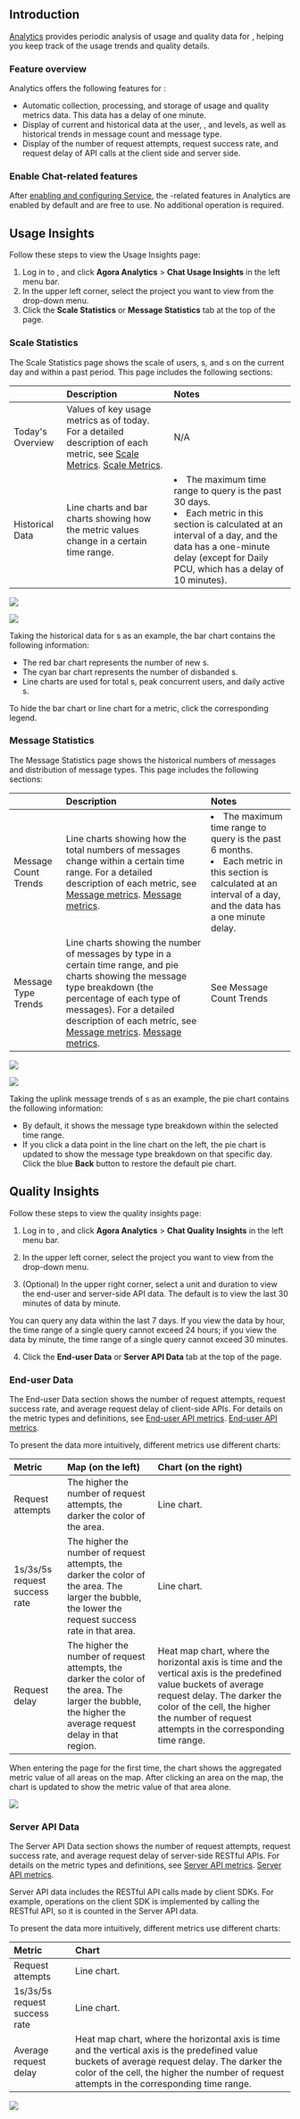 
## Introduction

[<Vg k="COMPANY"/> Analytics](/agora-analytics/overview/product-overview) provides periodic analysis of usage and quality data for [<Vg k="CHAT"/>](/agora-chat/overview/product-overview), helping you keep track of the usage trends and quality details.

### Feature overview

<Vg k="COMPANY"/> Analytics offers the following features for <Vg k="CHAT"/>:

- Automatic collection, processing, and storage of usage and quality metrics data. This data has a delay of one minute.
- Display of current and historical data at the user, <Vg k="CHAT_GROUP_LOWER"/>, and <Vg k="CHAT_ROOM_LOWER"/> levels, as well as historical trends in message count and message type.
- Display of the number of request attempts, request success rate, and request delay of API calls at the client side and server side.

### Enable Chat-related features

After [enabling and configuring <Vg k="CHAT"/> Service](/agora-chat/get-started/enable), the <Vg k="CHAT"/>-related features in <Vg k="COMPANY"/> Analytics are enabled by default and are free to use. No additional operation is required. 

## Usage Insights

Follow these steps to view the <Vg k="CHAT"/> Usage Insights page:

1. Log in to <Link to="{{Global.AGORA_CONSOLE_URL}}"><Vg k="CONSOLE" /></Link>, and click **Agora Analytics** > **Chat Usage Insights** in the left menu bar.
2. In the upper left corner, select the project you want to view from the drop-down menu.
3. Click the **Scale Statistics** or **Message Statistics** tab at the top of the page.

### Scale Statistics

The Scale Statistics page shows the scale of users, <Vg k="CHAT_GROUP_LOWER"/>s, and <Vg k="CHAT_ROOM_LOWER"/>s on the current day and within a past period. This page includes the following sections:

|| Description | Notes |
| :----------- | :----------------------------------------------------------- | :----------------------------------------------------------- |
| Today's Overview | Values of key usage metrics as of today. For a detailed description of each metric, see <ProductWrapper product="agora-chat"> [Scale Metrics](../agora-analytics/data-metrics). </ProductWrapper> <ProductWrapper product="agora-analytics"> [Scale Metrics](../chat-sdk/data-metrics).</ProductWrapper>  | N/A |
| Historical Data | Line charts and bar charts showing how the metric values change in a certain time range. | <li>The maximum time range to query is the past 30 days.</li><li>Each metric in this section is calculated at an interval of a day, and the data has a one-minute delay (except for Daily <Vg k="CHAT_ROOM_LOWER"/> PCU, which has a delay of 10 minutes).</li> |

![](https://web-cdn.agora.io/docs-files/1656493263570)

![](https://web-cdn.agora.io/docs-files/1656491897724)

Taking the historical data for <Vg k="CHAT_ROOM_LOWER"/>s as an example, the bar chart contains the following information:

- The red bar chart represents the number of new <Vg k="CHAT_ROOM_LOWER"/>s.
- The cyan bar chart represents the number of disbanded <Vg k="CHAT_ROOM_LOWER"/>s.
- Line charts are used for total <Vg k="CHAT_ROOM_LOWER"/>s, peak concurrent users, and daily active <Vg k="CHAT_ROOM_LOWER"/>s.

To hide the bar chart or line chart for a metric, click the corresponding legend.



### Message Statistics

The Message Statistics page shows the historical numbers of messages and distribution of message types. This page includes the following sections:

|| Description | Notes |
| :----------- | :----------------------------------------------------------- | :----------------------------------------------------------- |
| Message Count Trends | Line charts showing how the total numbers of messages change within a certain time range. For a detailed description of each metric, see <ProductWrapper product="agora-chat"> [Message metrics](../agora-analytics/data-metrics). </ProductWrapper> <ProductWrapper product="agora-analytics"> [Message metrics](../chat-sdk/data-metrics). </ProductWrapper> | <li>The maximum time range to query is the past 6 months.</li><li>Each metric in this section is calculated at an interval of a day, and the data has a one minute delay.</li> |
| Message Type Trends | Line charts showing the number of messages by type in a certain time range, and pie charts showing the message type breakdown (the percentage of each type of messages). For a detailed description of each metric, see <ProductWrapper product="agora-chat"> [Message metrics](../agora-analytics/data-metrics). </ProductWrapper> <ProductWrapper product="agora-analytics"> [Message metrics](../chat-sdk/data-metrics).</ProductWrapper> | See Message Count Trends |

![](https://web-cdn.agora.io/docs-files/1656491965158)

![](https://web-cdn.agora.io/docs-files/1656492249498)

Taking the uplink message trends of <Vg k="CHAT_ROOM_LOWER"/>s as an example, the pie chart contains the following information:

- By default, it shows the message type breakdown within the selected time range.
- If you click a data point in the line chart on the left, the pie chart is updated to show the message type breakdown on that specific day. Click the blue **Back** button to restore the default pie chart.



## Quality Insights

Follow these steps to view the <Vg k="CHAT"/> quality insights page:

1. Log in to <Link to="{{Global.AGORA_CONSOLE_URL}}"><Vg k="CONSOLE" /></Link>, and click **Agora Analytics** > **Chat Quality Insights** in the left menu bar.

2. In the upper left corner, select the project you want to view from the drop-down menu.

3. (Optional) In the upper right corner, select a unit and duration to view the end-user and server-side API data. The default is to view the last 30 minutes of data by minute.

 <div class="alert info">You can query any data within the last 7 days. If you view the data by hour, the time range of a single query cannot exceed 24 hours; if you view the data by minute, the time range of a single query cannot exceed 30 minutes.</div>

4. Click the **End-user Data** or **Server API Data** tab at the top of the page.

### End-user Data

The End-user Data section shows the number of request attempts, request success rate, and average request delay of client-side APIs. For details on the metric types and definitions, see <ProductWrapper product="agora-chat"> [End-user API metrics](../agora-analytics/data-metrics). </ProductWrapper> <ProductWrapper product="agora-analytics"> [End-user API metrics](../chat-sdk/data-metrics).</ProductWrapper>

To present the data more intuitively, different metrics use different charts:

| Metric                        | Map (on the left)                                            | Chart (on the right)                                         |
| :---------------------------- | :----------------------------------------------------------- | :----------------------------------------------------------- |
| Request attempts              | The higher the number of request attempts, the darker the color of the area. | Line chart.                                                  |
| 1s/3s/5s request success rate | The higher the number of request attempts, the darker the color of the area. The larger the bubble, the lower the request success rate in that area. | Line chart.                                                  |
| Request delay                 | The higher the number of request attempts, the darker the color of the area. The larger the bubble, the higher the average request delay in that region. | Heat map chart, where the horizontal axis is time and the vertical axis is the predefined value buckets of average request delay. The darker the color of the cell, the higher the number of request attempts in the corresponding time range. |

<div class="alert info">When entering the page for the first time, the chart shows the aggregated metric value of all areas on the map. After clicking an area on the map, the chart is updated to show the metric value of that area alone.</div>


![](https://web-cdn.agora.io/docs-files/1656492270872)

### Server API Data

The Server API Data section shows the number of request attempts, request success rate, and average request delay of server-side RESTful APIs. For details on the metric types and definitions, see <ProductWrapper product="agora-chat"> [Server API metrics](../agora-analytics/data-metrics). </ProductWrapper> <ProductWrapper product="agora-analytics"> [Server API metrics](../chat-sdk/data-metrics).</ProductWrapper>

<div class="alert note">Server API data includes the RESTful API calls made by client SDKs. For example, <Vg k="CHAT_GROUP_LOWER"/> operations on the client SDK is implemented by calling the RESTful API, so it is counted in the Server API data.</div>

To present the data more intuitively, different metrics use different charts:

| Metric | Chart |
| :------------------ | :----------------------------------------------------------- |
| Request attempts | Line chart. |
| 1s/3s/5s request success rate | Line chart. |
| Average request delay | Heat map chart, where the horizontal axis is time and the vertical axis is the predefined value buckets of average request delay. The darker the color of the cell, the higher the number of request attempts in the corresponding time range. |

![](https://web-cdn.agora.io/docs-files/1656493809585)